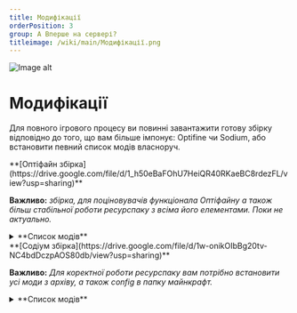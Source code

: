 ```yaml
---
title: Модифікації
orderPosition: 3
group: A Вперше на сервері?
titleimage: /wiki/main/Модифікації.png
---
```


<img src='/wiki/main/Модифікації1.png' className="topimage" alt="Image alt" />

# Модифікації

Для повного ігрового процесу ви повинні завантажити готову збірку відповідно до того, що вам більше імпонує: Optifine чи Sodium, або встановити певний список модів власноруч.

<div className="columns">
    <div>
**[Оптіфайн збірка](https://drive.google.com/file/d/1_h50eBaFOhU7HeiQR40RKaeBC8rdezFL/view?usp=sharing)**

**Важливо:** *збірка, для поціновувачів функціонала Оптіфайну а також більш стабільної роботи ресурспаку з всіма його елементами. Поки не актуально.*

<details>
<summary> **Список модів**</summary>
  - OptiFine
  - OptiFabric
  - Fabric API
  - Modmenu
  - Malilib
  - Litematic
  - Emotecraft
  - simple voice chat
  - replaymod
  - replay voicechat
</details>
    </div>
    <div>
**[Содіум збірка](https://drive.google.com/file/d/1w-onikOIbBg20tv-NC4bdDczpAOS80db/view?usp=sharing)**

**Важливо:** *Для коректної роботи ресурспаку вам потрібно встановити усі моди з архіву, а також config в папку майнкрафт.*

<details>
<summary> **Список модів** </summary>

    <details>

        <summary> Оптимізація </summary>

        - Dashloader
        - sodium extra
        - sodium
        - Starlight
        - reeses sodium options
        - Debugify
        - more culling
        - Lithium
        - LazyDFU
        - Indium
        - ImmediatelyFast
        - Concurrent Chunk Management Engine
        - EntityCulling
        - very many players

        </details>

    <details>

        <summary> Ресурспак </summary>
        - entity model features
        - CITResewn
        - entity texture features
        - puzzle
        - animatica

    </details>

    <details>

        <summary> Взаємодія </summary>
        - Emotecraft
        - simple voice chat
        - replaymod
        - sounphysics remastered
        - replay voicechat

    </details>

    <details>

        <summary> Інше </summary>

        *Моди котрі потрібні для роботи інших, або просто корисні.*

        - clothConfig
        - Fabric API
        - litematica
        - Modmenu
        - Fabric Language Kotlin
        - Continuity
        - Better F3
        - Better ping display
        - YetAnotherConfigLib
        - YOSBR
        - Malilib
        - Zoomify
        - AdvancementInfo

    </details>

</details>
    </div>
</div>